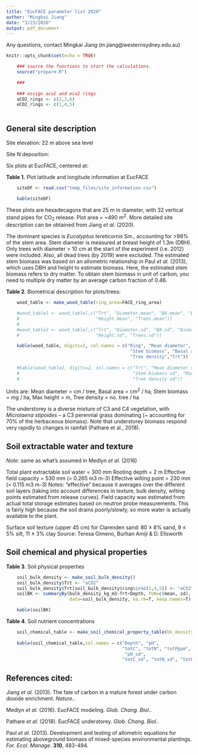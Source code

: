 ```yaml
---
title: "EucFACE parameter list 2020"
author: "Mingkai Jiang"
date: "3/23/2020"
output: pdf_document
---
```


Any questions, contact Mingkai Jiang (m.jiang@westernsydney.edu.au)


```r
knitr::opts_chunk$set(echo = TRUE)

    ### source the functions to start the calculations.
    source("prepare.R")

    ###
    
    ### assign aco2 and eco2 rings
    aCO2_rings <- c(2,3,6)
    eCO2_rings <- c(1,4,5)
    
```

## General site description
Site elevation: 22 m above sea level

Site N deposition: 

Six plots at EucFACE, centered at: 

**Table 1.** Plot latitude and longitude information at EucFACE

``` r
    siteDF <- read.csv("temp_files/site_information.csv")

    kable(siteDF)    

```

These plots are hexadecagons that are 25 m in diameter, with 32 vertical stand pipes for CO~2~ release. Plot area = ~490 m^2^. More detailed site description can be obtained from Jiang _et al._ (2020). 


The dominant species is _Eucalyptus tereticornis_ Sm., accounting for >98% of the stem area. Stem diameter is measured at breast height of 1.3m (DBH). Only trees with diameter > 10 cm at the start of the experiment (i.e. 2012) were included. Also, all dead trees (by 2019) were excluded. The estimated stem biomass was based on an allometric relationship in Paul _et al._ (2013), which uses DBH and height to estimate biomass. Here, the estimated stem biomass refers to dry matter. To obtain stem biomass in unit of carbon, you need to multiple dry matter by an average carbon fraction of 0.46. 


**Table 2**. Biometrical description for plots/trees:
``` r
    wood_table <- make_wood_table(ring_area=FACE_ring_area)

    #wood_table1 <- wood_table[,c("Trt", "Diameter.mean", "BA.mean", "Biomass.mean",
    #                             "Height.mean", "Trees.mean")]
    #
    #wood_table2 <- wood_table[,c("Trt", "Diameter.sd", "BA.sd", "Biomass.sd",
    #                             "Height.sd", "Trees.sd")]

    kable(wood_table, digits=2, col.names = c("Ring", "Mean diameter", 
                                               "Stem biomass", "Basal area", "Max height", 
                                               "Tree density","Trt"))  
    
    #kable(wood_table2, digits=2, col.names = c("Trt", "Mean diameter sd", "Basal area sd",
    #                                           "Stem biomass sd", "Max height sd", 
    #                                           "Tree density sd")) 

```

Units are: Mean diameter = cm / tree, Basal area = cm^2^ / ha,
Stem biomass = mg / ha, Max height = m, Tree density = no. tree / ha


The understorey is a diverse mixture of C3 and C4 vegetation, with _Microlaena stipoides_ – a C3 perennial grass dominating (~ accounting for 70% of the herbaceous biomass). Note that understorey biomass respond very rapidly to changes in rainfall (Pathare et al., 2018).


## Soil extractable water and texture 

_Note:_ same as what's assumed in Medlyn _et al._ (2016)

Total plant extractable soil water = 300 mm
Rooting depth = 2 m 
Effective field capacity = 530 mm (= 0.265 m3 m-3)
Effective wilting point = 230 mm (= 0.115 m3 m-3)
Notes: “effective” because it averages over the different soil layers (taking into account differences in texture, bulk density, wilting points estimated from release curves). 
Field capacity was estimated from actual total storage estimates based on neutron probe measurements. This is fairly high because the soil drains poorly/slowly, so more water is actually available to the plant.

Surface soil texture (upper 45 cm) for Clarenden sand: 80 ± 8% sand, 9 ± 5% silt, 11 ± 3% clay
Source: Teresa Gimeno, Burhan Amiji & D. Ellsworth


## Soil chemical and physical properties

**Table 3**. Soil physical properties
``` r
    soil_bulk_density <- make_soil_bulk_density()
    soil_bulk_density$Trt <- "aCO2"
    soil_bulk_density$Trt[soil_bulk_density$ring%in%c(1,4,5)] <- "eCO2"
    soilBK <- summaryBy(bulk_density_kg_m3~Trt+Depth, FUN=c(mean, sd),
                        data=soil_bulk_density, na.rm=T, keep.names=T)

    kable(soilBK)    

```

**Table 4**. Soil nutrient concentrations
``` r
    soil_chemical_table <- make_soil_chemical_property_table(bk_density=soil_bulk_density)
    
    kable(soil_chemical_table,col.names = c("Depth", "pH", 
                                            "totC", "totN", "totPppm", 
                                             "pH_sd", 
                                            "totC_sd", "totN_sd", "totPppm_sd"))    

```





## 






## References cited:

Jiang _et al._ (2013). The fate of carbon in a mature forest under carbon dioxide enrichment. _Nature._.

Medlyn _et al._ (2016). EucFACE modeling. _Glob. Chang. Biol._.

Pathare _et al._ (2018). EucFACE understorey. _Glob. Chang. Biol._.

Paul _et al._ (2013). Development and testing of allometric equations for estimating aboveground biomass of mixed-species environmental plantings. _For. Ecol. Manage._ **310**, 483-494.


